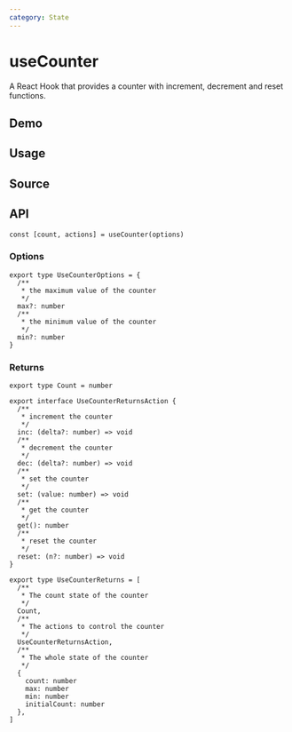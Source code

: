 ```yaml
---
category: State
---
```


# useCounter


<HooksType category={frontmatter.category} />

A React Hook that provides a counter with increment, decrement and reset functions.

## Demo


<App />

## Usage



## Source


<Source />

## API

```tsx
const [count, actions] = useCounter(options)
```

### Options

```tsx
export type UseCounterOptions = {
  /**
   * the maximum value of the counter
   */
  max?: number
  /**
   * the minimum value of the counter
   */
  min?: number
}
```

### Returns

```tsx
export type Count = number

export interface UseCounterReturnsAction {
  /**
   * increment the counter
   */
  inc: (delta?: number) => void
  /**
   * decrement the counter
   */
  dec: (delta?: number) => void
  /**
   * set the counter
   */
  set: (value: number) => void
  /**
   * get the counter
   */
  get(): number
  /**
   * reset the counter
   */
  reset: (n?: number) => void
}

export type UseCounterReturns = [
  /**
   * The count state of the counter
   */
  Count,
  /**
   * The actions to control the counter
   */
  UseCounterReturnsAction,
  /**
   * The whole state of the counter
   */
  {
    count: number
    max: number
    min: number
    initialCount: number
  },
]
```
